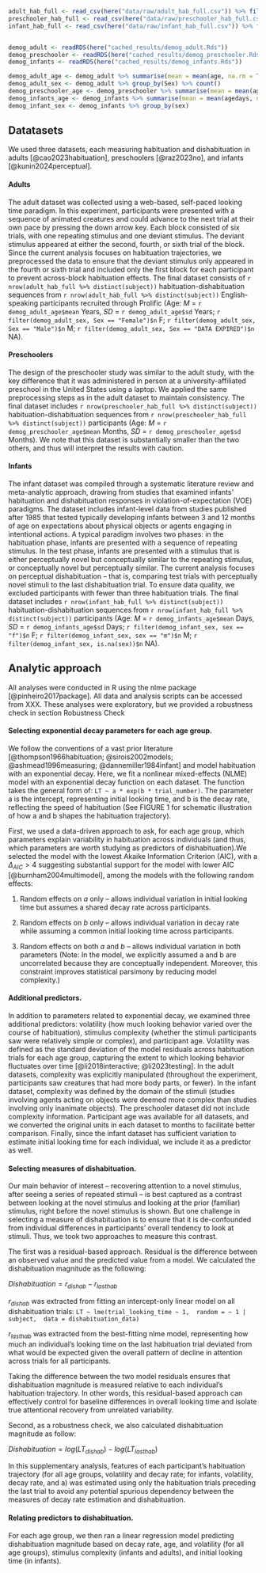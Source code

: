 
```r
adult_hab_full <- read_csv(here("data/raw/adult_hab_full.csv")) %>% filter(subject != "SS1630948678486") 
preschooler_hab_full <- read_csv(here("data/raw/preschooler_hab_full.csv"))
infant_hab_full <- read_csv(here("data/raw/infant_hab_full.csv")) %>% filter(!subject %in% infant_bad$subject, !subject %in% infant_one_trial$subject) 


demog_adult <- readRDS(here("cached_results/demog_adult.Rds"))
demog_preschooler <- readRDS(here("cached_results/demog_preschooler.Rds"))
demog_infants <- readRDS(here("cached_results/demog_infants.Rds"))

demog_adult_age <- demog_adult %>% summarise(mean = mean(age, na.rm = TRUE), sd = sd(age, na.rm = TRUE)) %>% mutate_if(is.numeric, round, 2)
demog_adult_sex <- demog_adult %>% group_by(Sex) %>% count() 
demog_preschooler_age <- demog_preschooler %>% summarise(mean = mean(age_in_months, na.rm = TRUE), sd = sd(age_in_months, na.rm = TRUE)) %>% mutate_if(is.numeric, round, 2)
demog_infants_age <- demog_infants %>% summarise(mean = mean(agedays, na.rm = TRUE), sd = sd(agedays, na.rm = TRUE)) %>%  mutate_if(is.numeric, round, 2)
demog_infant_sex <- demog_infants %>% group_by(sex) 


```

## Datatasets

We used three datasets, each measuring habituation and dishabituation in adults [@cao2023habituation], preschoolers [@raz2023no], and infants [@kunin2024perceptual]. 


#### Adults 

The adult dataset was collected using a web-based, self-paced looking time paradigm. In this experiment, participants were presented with a sequence of animated creatures and could advance to the next trial at their own pace by pressing the down arrow key. Each block consisted of six trials, with one repeating stimulus and one deviant stimulus. The deviant stimulus appeared at either the second, fourth, or sixth trial of the block. Since the current analysis focuses on habituation trajectories, we preprocessed the data to ensure that the deviant stimulus only appeared in the fourth or sixth trial and included only the first block for each participant to prevent across-block habituation effects. The final dataset consists of `r nrow(adult_hab_full %>% distinct(subject))` habituation-dishabituation sequences from `r nrow(adult_hab_full %>% distinct(subject))` English-speaking participants recruited through Prolific (Age: $M$ = `r demog_adult_age$mean` Years, $SD$ = `r demog_adult_age$sd` Years; `r filter(demog_adult_sex, Sex == "Female")$n` F; `r filter(demog_adult_sex, Sex == "Male")$n` M; `r filter(demog_adult_sex, Sex == "DATA EXPIRED")$n` NA).


#### Preschoolers

The design of the preschooler study was similar to the adult study, with the key difference that it was administered in person at a university-affiliated preschool in the United States using a laptop. We applied the same preprocessing steps as in the adult dataset to maintain consistency. The final dataset includes  `r nrow(preschooler_hab_full %>% distinct(subject))` habituation-dishabituation sequences from `r nrow(preschooler_hab_full %>% distinct(subject))` participants (Age: $M$ = `r demog_preschooler_age$mean` Months, $SD$ = `r demog_preschooler_age$sd` Months). We note that this dataset is substantially smaller than the two others, and thus will interpret the results with caution.

#### Infants 

The infant dataset was compiled through a systematic literature review and meta-analytic approach, drawing from studies that examined infants' habituation and dishabituation responses in violation-of-expectation (VOE) paradigms. The dataset includes infant-level data from studies published after 1985 that tested typically developing infants between 3 and 12 months of age on expectations about physical objects or agents engaging in intentional actions. A typical paradigm involves two phases: in the habituation phase, infants are presented with a sequence of repeating stimulus. In the test phase, infants are presented with a stimulus that is either perceptually novel but conceptually similar to the repeating stimulus, or conceptually novel but perceptually similar. The current analysis focuses on perceptual dishabituation -- that is, comparing test trials with perceptually novel stimuli to the last dishabituation trial. To ensure data quality, we excluded participants with fewer than three habituation trials. The final dataset includes `r nrow(infant_hab_full %>% distinct(subject))` habituation-dishabituation sequences from `r nrow(infant_hab_full %>% distinct(subject))` participants (Age: $M$ = `r demog_infants_age$mean` Days, $SD$ = `r demog_infants_age$sd` Days; `r filter(demog_infant_sex, sex == "f")$n` F; `r filter(demog_infant_sex, sex == "m")$n` M; `r filter(demog_infant_sex, is.na(sex))$n` NA). 


## Analytic approach 

All  analyses  were  conducted  in  R  using the  nlme package [@pinheiro2017package]. All data and analysis scripts can be accessed from XXX. These analyses were exploratory, but we provided a robustness check in section Robustness Check 

#### Selecting exponential decay parameters for each age group. 

We follow the conventions of a vast prior literature [@thompson1966habituation; @sirois2002models; @ashmead1996measuring; @dannemiller1984infant] and model habituation with an exponential decay. Here, we fit a nonlinear mixed-effects (NLME) model with an exponential decay function on each dataset. The function takes the general form of: `LT ~ a * exp(b * trial_number)`. The parameter a is the intercept, representing initial looking time, and b is the decay rate, reflecting the speed of habituation (See FIGURE 1 for schematic illustration of how a and b shapes the habituation trajectory). 

First, we used a data-driven approach to ask, for each age group, which parameters explain variability in habituation across individuals (and thus, which parameters are worth studying as predictors of dishabituation).We selected the model with the lowest Akaike Information Criterion (AIC), with a $\Delta_{AIC} >  4$ suggesting substantial support for the model with lower AIC [@burnham2004multimodel], among the models with the following random effects:


1. Random effects on $a$ only – allows individual variation in initial looking time but assumes a shared decay rate across participants.

2. Random effects on $b$ only – allows individual variation in decay rate while assuming a common initial looking time across participants.

3. Random effects on both $a$ and $b$ – allows individual variation in both parameters (Note: In the model, we explicitly assumed a and b are uncorrelated because they are conceptually independent. Moreover, this constraint improves statistical parsimony by reducing model complexity.)


#### Additional predictors.

In addition to parameters related to exponential decay, we examined three additional predictors: volatility (how much looking behavior varied over the course of habituation), stimulus complexity (whether the stimuli participants saw were relatively simple or complex), and participant age. Volatility was defined as the standard deviation of the model residuals across habituation trials for each age group, capturing the extent to which looking behavior fluctuates over time [@li2018interactive; @li2023testing]. In the adult datasets, complexity was explicitly manipulated (throughout the experiment, participants saw creatures that had more body parts, or fewer). In the infant dataset, complexity was defined by the domain of the stimuli (studies involving agents acting on objects were deemed more complex than studies involving only inanimate objects). The preschooler dataset did not include complexity information.  Participant age was available for all datasets, and we converted the original units in each dataset to months to facilitate better comparison. Finally, since the infant dataset has sufficient variation to estimate initial looking time for each individual, we include it as a predictor as well.


#### Selecting measures of dishabituation.

Our main behavior of interest -- recovering attention to a novel stimulus, after seeing a series of repeated stimuli -- is best captured as a contrast between looking at the novel stimulus and looking at the prior (familiar) stimulus, right before the novel stimulus is shown. But one challenge in selecting a measure of dishabituation is to ensure that it is de-confounded from individual differences in participants' overall tendency to look at stimuli. Thus, we took two approaches to measure this contrast. 

The first was a residual-based approach. Residual is the difference between an observed value and the predicted value from a model. We calculated the dishabituation magnitude as the following: 

$Dishabituation = r_{dishab} - r_{lasthab}$

$r_{dishab}$ was extracted from fitting an intercept-only linear model on all dishabituation trials: `LT ~ lme(trial_looking_time ~ 1,  random = ~ 1 | subject,  data = dishabituation_data)`

$r_{lasthab}$ was extracted from the best-fitting nlme model, representing how much an individual’s looking time on the last habituation trial deviated from what would be expected given the overall pattern of decline in attention across trials for all participants. 

Taking the difference between the two model residuals ensures that dishabituation magnitude is measured relative to each individual's habituation trajectory. In other words, this residual-based approach can effectively control for baseline differences in overall looking time and isolate true attentional recovery from unrelated variability. 

Second, as a robustness check, we also calculated dishabituation magnitude as follow: 

$Dishabituation = log(LT_{dishab}) - log(LT_{lasthab})$

In this supplementary analysis, features of each participant’s habituation trajectory (for all age groups, volatility and decay rate; for infants, volatility, decay rate, and a) was estimated using only the habituation trials preceding the last trial to avoid any potential spurious dependency between the measures of decay rate estimation and dishabituation. 

#### Relating predictors to dishabituation. 

For each age group, we then ran a linear regression model predicting dishabituation magnitude based on decay rate, age, and volatility (for all age groups), stimulus complexity (infants and adults), and initial looking time (in infants). 



